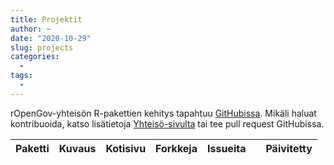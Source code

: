 ```yaml
---
title: Projektit
author: ~
date: "2020-10-29"
slug: projects
categories:
  -
tags:
  -  
---
```


rOpenGov-yhteisön R-pakettien kehitys tapahtuu [GitHubissa](https://github.com/ropengov/). Mikäli haluat kontribuoida, katso lisätietoja [Yhteisö-sivulta](/fi/community/) tai tee pull request GitHubissa.


<table class="table-striped table">
<thead>
<tr>
<th>Paketti</th>
<th>Kuvaus</th>
<th>Kotisivu</th>
<th>Forkkeja</th>
<th>Issueita</th>
<th><i class="fa fa-star" aria-hidden="true"></i></th>
<th>Päivitetty</th>
</tr>
</thead>
<tbody id="repo_tbl"></tbody>
</table>

<script src = "/scripts/project_tbl.js"></script>


